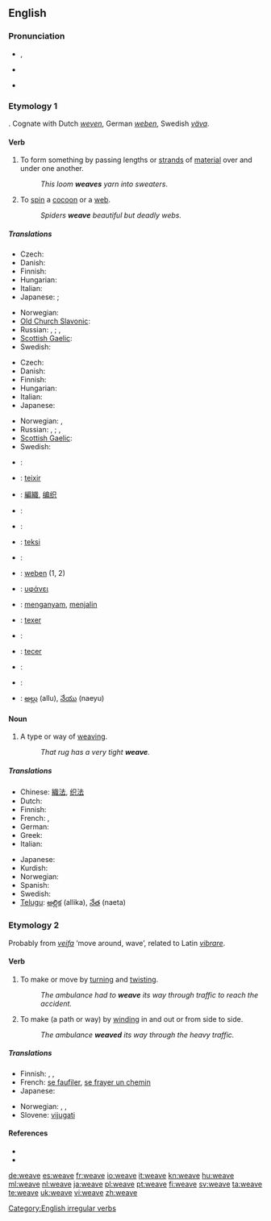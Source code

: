 ==English==

===Pronunciation===
* {{enPR|wēv}}, {{IPA|/wiːv/}}
* {{audio|en-us-weave.ogg|Audio (US)}}
*: {{rhymes|iːv}}
* {{homophones|we've}}

===Etymology 1===
{{etyl|ang}} {{term|wefan||lang=ang}}. Cognate with Dutch ''[[weven]]'', German ''[[weben]]'', Swedish ''[[väva]]''.

====Verb====
{{en-verb|weaves|weaving|wove|woven}}

# To form something by passing lengths or [[strand]]s of [[material]] over and under one another.
#: ''This loom '''weaves''' yarn into sweaters''.
# To [[spin]] a [[cocoon]] or a [[web]].
#: ''Spiders '''weave''' beautiful but deadly webs.''

=====Translations=====
{{trans-top|to form something by passing strands of material over and under one another}}
* Czech: {{t-|cs|tkát}}
* Danish: {{t-|da|væve}}
* Finnish: {{t+|fi|kutoa}}
* Hungarian: {{t-|hu|sző}}
* Italian: {{t+|it|tessere}}
* Japanese: {{qualifier|for rough yarns such as a sweater}} {{t|ja|編む|tr=amu}}; {{qualifier|for fine yarns such as a fabric or cloth}} {{t|ja|織る|tr=oru}}
{{trans-mid}}
* Norwegian: {{t-|no|veve}}
* [[Old Church Slavonic]]: {{tø|cu|тъкати|tr=tŭkati|sc=Cyrs}}
* Russian: {{t|ru|ткать|tr=tkat'}} {{impf}}, {{t|ru|соткать|tr=sotkát'}} {{pf}}; {{t+|ru|плести|tr=pl'estí}} {{impf}}, {{t|ru|сплести|tr=spl'estí}} {{pf}}
* [[Scottish Gaelic]]: {{t-|gd|figh|xs=Scottish Gaelic}}
* Swedish: {{t-|sv|väva}}
{{trans-bottom}}

{{trans-top|to spin a cocoon or a web}}
* Czech: {{t-|cs|tkát}}
* Danish: {{t-|da|spinde}}
* Finnish: {{t+|fi|kutoa}}
* Hungarian: {{t-|hu|sző}}
* Italian: {{t+|it|tessere}}
* Japanese: {{t|ja|張る|tr=haru}}
{{trans-mid}}
* Norwegian: {{t-|no|veve}}, {{t-|no|spinne}}
* Russian: {{t|ru|ткать|tr=tkat'}} {{impf}}, {{t|ru|соткать|tr=sotkát'}} {{pf}}; {{t+|ru|плести|tr=pl'estí}} {{impf}}, {{t|ru|сплести|tr=spl'estí}} {{pf}}
* [[Scottish Gaelic]]: {{t-|gd|figh|xs=Scottish Gaelic}}
* Swedish: {{t-|sv|spinna}}
{{trans-bottom}}

{{checktrans-top}}
* {{ttbc|Albanian}}: {{t-|sq|end|xs=Albanian}}
* {{ttbc|Catalan}}: [[teixir]]
* {{ttbc|Chinese}}: [[編織]], [[编织]]
* {{ttbc|Croatian}}: {{t-|hr|tkati}}
* {{ttbc|Dutch}}: {{t+|nl|weven}}
* {{ttbc|Esperanto}}: [[teksi]]
* {{ttbc|French}}: {{t+|fr|tisser}}
* {{ttbc|German}}: [[weben]] (1, 2)
* {{ttbc|Greek}}: [[υφάνει]]
{{trans-mid}}
* {{ttbc|Indonesian}}: [[anyam|menganyam]], [[jalin|menjalin]]
* {{ttbc|Interlingua}}: [[texer]]
* {{ttbc|Italian}}: {{t+|it|tessere}}
* {{ttbc|Portuguese}}: [[tecer]]
* {{ttbc|Slovene}}: {{t+|sl|plesti}}
* {{ttbc|Spanish}}: {{t-|es|tejer}}
* {{ttbc|Telugu}}: [[అల్లు]] (allu), [[నేయు]] (naeyu)
{{trans-bottom}}

====Noun====
{{en-noun}}

# ­A type or way of [[weaving]].
#: ''That rug has a very tight '''weave'''.''

=====Translations=====
{{trans-top|a type or way of weaving}}
* Chinese: [[織法]], [[织法]]
* Dutch: {{t+|nl|weefsel|n}}
* Finnish: {{t+|fi|kudos}}
* French: {{t+|fr|armure|f}}, {{t+|fr|tissu|m}}
* German: {{t|de|Webart|f}}
* Greek: {{t+|el|ύφανση|f}}
* Italian: {{t+|it|tessuto|m}}
{{trans-mid}}
* Japanese: {{t|ja|編み方|tr=ami-kata}}
* Kurdish: {{ku-Arab|[[چنین]]}}
* Norwegian: {{t-|no|vev|m+f}}
* Spanish: {{t+|es|armadura}}
* Swedish: {{t|sv|väv|c}}
* [[Telugu]]: [[అల్లిక]] (allika), [[నేత]] (naeta)
{{trans-bottom}}

===Etymology 2===
Probably from {{etyl|non}} ''[[veifa]]'' ‘move around, wave’, related to Latin ''[[vibrare]]''.

====Verb====
{{en-verb|weav|es}}

# To make or move by [[turn]]ing and [[twist]]ing.
#: ''The ambulance had to '''weave''' its way through traffic to reach the accident.''
# To make (a path or way) by [[wind]]ing in and out or from side to side.
#: ''The ambulance '''weaved''' its way through the heavy traffic.''

=====Translations=====
{{trans-top|to weave}}
* Finnish: {{t-|fi|mutkitella}}, {{t-|fi|kiemurrella}},  {{t-|fi|puikkelehtia}}
* French: [[se faufiler]], [[se frayer un chemin]]
* Japanese: {{t|ja|縫う|tr=nuu}}
{{trans-mid}}
* Norwegian: {{t|no|kjøre sikksakk}}, {{t|no|traversere}}, {{t|no|sno seg gjennom}}
* Slovene: [[vijugati]]
{{trans-bottom}}

====References====
* {{R:Century 1911}}
* {{R:Webster 1913}}

[[Category:English irregular verbs]]

[[de:weave]]
[[es:weave]]
[[fr:weave]]
[[io:weave]]
[[it:weave]]
[[kn:weave]]
[[hu:weave]]
[[ml:weave]]
[[nl:weave]]
[[ja:weave]]
[[pl:weave]]
[[pt:weave]]
[[fi:weave]]
[[sv:weave]]
[[ta:weave]]
[[te:weave]]
[[uk:weave]]
[[vi:weave]]
[[zh:weave]]